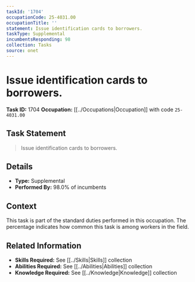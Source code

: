 ```yaml
---
taskId: '1704'
occupationCode: 25-4031.00
occupationTitle: ''
statement: Issue identification cards to borrowers.
taskType: Supplemental
incumbentsResponding: 98
collection: Tasks
source: onet
---
```

# Issue identification cards to borrowers.

**Task ID:** 1704
**Occupation:** [[../Occupations|Occupation]] with code `25-4031.00`

## Task Statement

> Issue identification cards to borrowers.

## Details

- **Type:** Supplemental
- **Performed By:** 98.0% of incumbents

## Context

This task is part of the standard duties performed in this occupation. The percentage indicates how common this task is among workers in the field.

## Related Information

- **Skills Required:** See [[../Skills|Skills]] collection
- **Abilities Required:** See [[../Abilities|Abilities]] collection
- **Knowledge Required:** See [[../Knowledge|Knowledge]] collection
